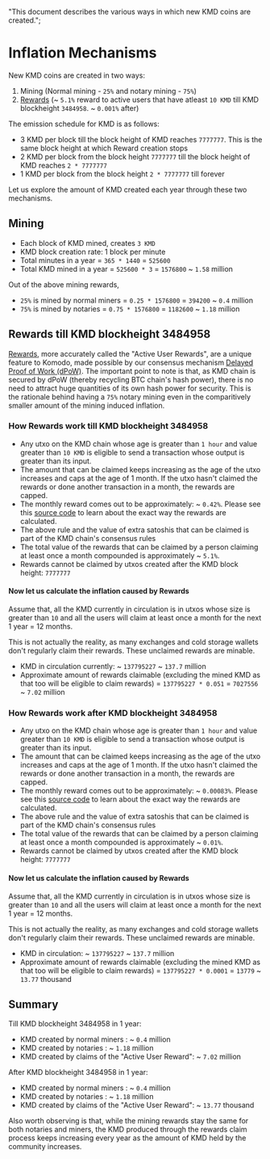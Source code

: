   "This document describes the various ways in which new KMD coins are created.";

# Inflation Mechanisms

New KMD coins are created in two ways:

1. Mining (Normal mining - `25%` and notary mining - `75%`)
2. [Rewards](../whitepaper/chapter8.html#rewards) (~ `5.1%` reward to active users that have atleast `10 KMD` till KMD blockheight `3484958`. ~ `0.001%` after)

<Note>

The emission schedule for KMD is as follows:

- 3 KMD per block till the block height of KMD reaches `7777777`. This is the same block height at which Reward creation stops
- 2 KMD per block from the block height `7777777` till the block height of KMD reaches `2 * 7777777`
- 1 KMD per block from the block height `2 * 7777777` till forever

</Note>

Let us explore the amount of KMD created each year through these two mechanisms.

## Mining

- Each block of KMD mined, creates `3 KMD`
- KMD block creation rate: 1 block per minute
- Total minutes in a year = `365 * 1440` = `525600`
- Total KMD mined in a year = `525600 * 3` = `1576800` ~ `1.58` million

<Note>

Out of the above mining rewards,

- `25%` is mined by normal miners = `0.25 * 1576800` = `394200` ~ `0.4` million
- `75%` is mined by notaries = `0.75 * 1576800` = `1182600` ~ `1.18` million

</Note>

## Rewards till KMD blockheight 3484958

[Rewards](../whitepaper/chapter8.html#rewards), more accurately called the "Active User Rewards", are a unique feature to Komodo, made possible by our consensus mechanism [Delayed Proof of Work (dPoW)](../whitepaper/chapter3.html). The important point to note is that, as KMD chain is secured by dPoW (thereby recycling BTC chain's hash power), there is no need to attract huge quantities of its own hash power for security. This is the rationale behind having a `75%` notary mining even in the comparitively smaller amount of the mining induced inflation.

### How Rewards work till KMD blockheight 3484958

- Any utxo on the KMD chain whose age is greater than `1 hour` and value greater than `10 KMD` is eligible to send a transaction whose output is greater than its input.
- The amount that can be claimed keeps increasing as the age of the utxo increases and caps at the age of 1 month. If the utxo hasn't claimed the rewards or done another transaction in a month, the rewards are capped.
- The monthly reward comes out to be approximately: ~ `0.42%`. Please see this [source code](https://github.com/KomodoPlatform/komodo/blob/master/src/komodo_interest.cpp) to learn about the exact way the rewards are calculated.
- The above rule and the value of extra satoshis that can be claimed is part of the KMD chain's consensus rules
- The total value of the rewards that can be claimed by a person claiming at least once a month compounded is approximately ~ `5.1%`.
- Rewards cannot be claimed by utxos created after the KMD block height: `7777777`

#### Now let us calculate the inflation caused by Rewards

Assume that, all the KMD currently in circulation is in utxos whose size is greater than `10` and all the users will claim at least once a month for the next 1 year = 12 months.

<Note type="warning">
  This is not actually the reality, as many exchanges and cold storage wallets
  don't regularly claim their rewards. These unclaimed rewards are minable.
</Note>

- KMD in circulation currently: ~ `137795227` ~ `137.7` million
- Approximate amount of rewards claimable (excluding the mined KMD as that too will be eligible to claim rewards) = `137795227 * 0.051` = `7027556` ~ `7.02` million

### How Rewards work after KMD blockheight 3484958

- Any utxo on the KMD chain whose age is greater than `1 hour` and value greater than `10 KMD` is eligible to send a transaction whose output is greater than its input.
- The amount that can be claimed keeps increasing as the age of the utxo increases and caps at the age of 1 month. If the utxo hasn't claimed the rewards or done another transaction in a month, the rewards are capped.
- The monthly reward comes out to be approximately: ~ `0.00083%`. Please see this [source code](https://github.com/KomodoPlatform/komodo/blob/master/src/komodo_interest.cpp) to learn about the exact way the rewards are calculated.
- The above rule and the value of extra satoshis that can be claimed is part of the KMD chain's consensus rules
- The total value of the rewards that can be claimed by a person claiming at least once a month compounded is approximately ~ `0.01%`.
- Rewards cannot be claimed by utxos created after the KMD block height: `7777777`

#### Now let us calculate the inflation caused by Rewards

Assume that, all the KMD currently in circulation is in utxos whose size is greater than `10` and all the users will claim at least once a month for the next 1 year = 12 months.

<Note type="warning">
  This is not actually the reality, as many exchanges and cold storage wallets
  don't regularly claim their rewards. These unclaimed rewards are minable.
</Note>

- KMD in circulation: ~ `137795227` ~ `137.7` million
- Approximate amount of rewards claimable (excluding the mined KMD as that too will be eligible to claim rewards) = `137795227 * 0.0001` = `13779` ~ `13.77` thousand

## Summary

Till KMD blockheight 3484958 in 1 year:

- KMD created by normal miners : ~ `0.4` million
- KMD created by notaries : ~ `1.18` million
- KMD created by claims of the "Active User Reward": ~ `7.02` million

After KMD blockheight 3484958 in 1 year:

- KMD created by normal miners : ~ `0.4` million
- KMD created by notaries : ~ `1.18` million
- KMD created by claims of the "Active User Reward": ~ `13.77` thousand

<Note>
  Also worth observing is that, while the mining rewards stay the same for both
  notaries and miners, the KMD produced through the rewards claim process keeps
  increasing every year as the amount of KMD held by the community increases.
</Note>
